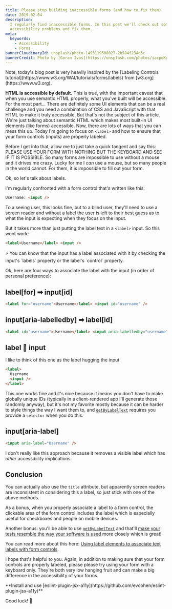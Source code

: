 ```yaml
---
title: Please stop building inaccessible forms (and how to fix them)
date: 2019-02-04
description:
  I regularly find inaccessible forms. In this post we'll check out some common
  accessibility problems and fix them.
meta:
  keywords:
    - Accessibility
    - Forms
bannerCloudinaryId: unsplash/photo-1493119508027-2b584f234d6c
bannerCredit: Photo by [Goran Ivos](https://unsplash.com/photos/iacpoKgpBAM)
---
```


<callout-info class="aside">
  Note, today's blog post is very heavily inspired by the [Labeling Controls
  tutorial](https://www.w3.org/WAI/tutorials/forms/labels) from
  [w3.org](https://www.w3.org).
</callout-info>

**HTML is accessible by default.** This is true, with the important caveat that
when you use semantic HTML properly, what you've built will be accessible. For
the most part... There are definitely some UI elements that can be a real
challenge and you need a combination of CSS and JavaScript with that HTML to
make it truly accessible. But that's not the subject of this article. We're just
talking about semantic HTML which makes most built-in UI elements (like forms)
accessible. Now, there are lots of ways that you can mess this up. Today I'm
going to focus on `<label>` and how to ensure that your form controls (inputs)
are properly labeled.

Before I get into that, allow me to just take a quick tangent and say this:
PLEASE USE YOUR FORM WITH NOTHING BUT THE KEYBOARD AND SEE IF IT IS POSSIBLE. So
many forms are impossible to use without a mouse and it drives me crazy. Lucky
for me I _can_ use a mouse, but so many people in the world cannot. For them, it
is impossible to fill out your form.

Ok, so let's talk about labels.

I'm regularly confronted with a form control that's written like this:

```html
Username: <input />
```

To a seeing user, this looks fine, but to a blind user, they'll need to use a
screen reader and without a label the user is left to their best guess as to
what the input is expecting when they focus on the input.

But it takes more than just putting the label text in a `<label>` input. So this
wont work:

```html
<label>Username</label> <input />
```

<callout-info class="aside">
  ⚡️ You can know that the input has a label associated with it by checking the
  input's `labels` property or the label's `control` property.
</callout-info>

Ok, here are four ways to associate the label with the input (in order of
personal preference):

## label[for] ➡ input[id]

```html
<label for="username">Username</label> <input id="username" />
```

## input[aria-labelledby] ➡ label[id]

```html
<label id="username">Username</label> <input aria-labelledby="username" />
```

## label 🤗 input

<callout-info class="aside">
  I like to think of this one as the label hugging the input
</callout-info>

```html
<label>
  Username
  <input />
</label>
```

This one works fine and it's nice because it means you don't have to make
globally unique IDs (typically in a client-rendered app I'll generate those
randomly anyway), but it's not my favorite mostly because it can be harder to
style things the way I want them to, and
[`getByLabelText`](https://testing-library.com/docs/api-queries#getbylabeltext)
requires you provide a `selector` when you do this.

## input[aria-label]

```html
<input aria-label="Username" />
```

I don't really like this approach because it removes a visible label which has
_other_ accessibility implications.

## Conclusion

You can actually also use the `title` attribute, but apparently screen readers
are inconsistent in considering this a label, so just stick with one of the
above methods.

As a bonus, when you properly associate a label to a form control, the clickable
area of the form control includes the label which is especially useful for
checkboxes and people on mobile devices.

Another bonus: you'll be able to use
[`getByLabelText`](https://testing-library.com/docs/api-queries#getbylabeltext)
and that'll
[make your tests resemble the way your software is used](https://testing-library.com/docs/guiding-principles)
more closely which is great!

You can read more about this here:
[Using label elements to associate text labels with form controls](https://www.w3.org/TR/WCAG20-TECHS/H44.html).

I hope that's helpful to you. Again, in addition to making sure that your form
controls are properly labeled, please please try using your form with a keyboard
only. They're both very low hanging fruit and can make a big difference in the
accessibility of your forms.

<callout-success>
  **Install and use
  [eslint-plugin-jsx-a11y](https://github.com/evcohen/eslint-plugin-jsx-a11y)**
</callout-success>

Good luck! 💪
